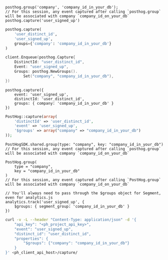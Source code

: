 <MultiLanguage>

```js-web
posthog.group('company', 'company_id_in_your_db');
// For this session, any event captured after calling `posthog.group` will be associated with company `company_id_on_your_db`
posthog.capture('user_signed_up')
```

```python
posthog.capture(
    'user_distinct_id',
    'user_signed_up',
    groups={'company': 'company_id_in_your_db'}
)
```

```go
client.Enqueue(posthog.Capture{
    DistinctId: "user_distinct_id",
    Event: "user_signed_up",
    Groups: posthog.NewGroups().
        Set("company", "company_id_in_your_db"),
})
```

```node
posthog.capture({
    event: 'user_signed_up',
    distinctId: 'user_distinct_id',
    groups: { company: 'company_id_in_your_db' }
})
```

```php
PostHog::capture(array(
    'distinctId' => 'user_distinct_id',
    'event' => 'user_signed_up',
    '$groups' => array("company" => "company_id_in_your_db")
));
```

```ios_swift
PostHogSDK.shared.group(type: "company", key: "company_id_in_your_db")
// For this session, any event captured after calling `posthog.group` will be associated with company `company_id_on_your_db`
```

```android_kotlin
PostHog.group(
    type = "company", 
    key = "company_id_in_your_db"
)
// For this session, any event captured after calling `PostHog.group` will be associated with company `company_id_on_your_db`
```

```segment
// You'll always need to pass through the $groups object for Segment, even for analytics.js
analytics.track('user_signed_up', {
    $groups: { segment_group: 'company_id_in_your_db' }
})
```

```bash
curl -v -L --header "Content-Type: application/json" -d '{
    "api_key": "<ph_project_api_key>",
    "event": "user_signed_up",
    "distinct_id": "user_distinct_id",
    "properties": {
        "$groups": {"company": "company_id_in_your_db"}
    }
}' <ph_client_api_host>/capture/
```

</MultiLanguage>